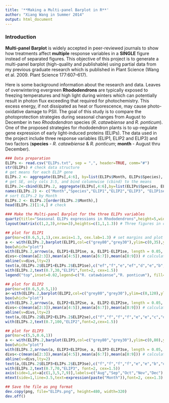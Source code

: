 ```yaml
---
title: '**Making a Multi-panel Barplot in R**'
author: "Xiang Wang in Summer 2014"
output: html_document
---
```


### **Introduction**
**Multi-panel Barplot** is widely accepted in peer-reviewed journals to show how treatments affect **multiple** response variables in a **SINGLE** figure instead of separated figures. This objective of this project is to generate a multi-panel barplot (high-quality and publishable) using partial data from my previous graduate research which is published in Plant Science (Wang et al. 2009. Plant Science 177:607–617). 

Here is some background information about the research and data. Leaves of overwintering evergreen **Rhododendrons** are typically exposed to freezing temperatures and high light during winters which can potentially result in photon flux exceeding that required for photochemistry. This excess energy, if not dissipated as heat or fluorescence, may cause photo-oxidative damage to PSII. The goal of this study is to compare the photoprotection strategies during seasonal changes from August to December in two *Rhododendron* species (*R. catawbiense* and *R. ponticum*). One of the proposed strategies for rhododendron plants is to up-regulate gene expression of early light-induced proteins (ELIPs). The data used in the project include three response variables (ELIP1, ELIP2 and ELIP3) and two factors (**species** - *R. catawbiense* & *R. ponticum*; **month** - August thru December).  

```r
### Data preparation
ELIPs <- read.csv("ELIPs.txt", sep = ",", header=TRUE, comm="#")
str(ELIPs) # check data structure
# get means for each ELIP gene
ELIPs.2 <- aggregate(ELIPs[,4:6], by=list(ELIPs$Month, ELIPs$Species), mean) 
# get SE, only cols 3:5, and bind columnwise (cbind) to the means
ELIPs.2<-cbind(ELIPs.2, aggregate(ELIPs[,4:6],by=list(ELIPs$Species, ELIPs$Month),function(x)(sd(x,na.rm=TRUE)/((length(x)-sum(is.na(x)))^0.5)))[,3:5])
names(ELIPs.2) <- c("Month","Species","ELIP1","ELIP2","ELIP3", "ELIP1se","ELIP2se","ELIP3se") # # assign new names to variables
# sort ELIPs.2 by Month
ELIPs.2 <- ELIPs.2[order(ELIPs.2$Month),]
head(ELIPs.2)[1:4,] # check

### Make the Multi-panel Barplot for the three ELIPs variables
quartz(title="Seasonal ELIPs expressions in Rhododendrons",height=5,width=4) # open a new plotting window with defined size
layout(matrix(c(1,2,3),nrow=3),heights=c(1,1,1.3)) # Three figures in one plot

## plot for ELIP1
par(mar=c(0.6,5,1,1),cex.axis=1.3, cex.lab=1.3) # set margins and plot frame type - top and bottom margins small so plots close together
a <- with(ELIPs.2,barplot(ELIP1,col=c("grey80","grey30"),ylim=c(0,35),ylab="Relative expression",xlab="",xaxt="n")) 
box(which="plot")
with(ELIPs.2,arrows(a, ELIP1+ELIP1se, a, ELIP1-ELIP1se, length = 0.05, angle = 90, code=3)) # err bars
divs<-c(mean(a[2:3]),mean(a[4:5]),mean(a[6:7]),mean(a[8:9])) # calculate divider locations
abline(v=divs,lty=2)
text(a,(ELIPs.2$ELIP1+ELIPs.2$ELIP1se),c("ef","f","e","ef","d","e","b","d","a","c"),pos=3,cex=1.5) # add letters
with(ELIPs.2,text(0.7,30,"ELIP1",font=2, cex=1.5))
legend("top",inset=0.02,legend=c("R. catawbiense","R. ponticum"), fill=c("grey80","grey30"),bg="white", text.font=4, cex=1.2)

## plot for ELIP2
par(mar=c(0.6,5,0.5,1))
a<-with(ELIPs.2,barplot(ELIP2,col=c("grey80","grey30"),ylim=c(0,120),ylab="Relative expression",xlab="",xaxt="n")) 
box(which="plot")
with(ELIPs.2,arrows(a, ELIP2+ELIP2se, a, ELIP2-ELIP2se, length = 0.05, angle = 90, code=3))
divs<-c(mean(a[2:3]),mean(a[4:5]),mean(a[6:7]),mean(a[8:9])) # calculate divider locations
abline(v=divs,lty=2)
text(a,(ELIPs.2$ELIP2+ELIPs.2$ELIP2se),c("f","f","f","f","e","e","c","d","a","b"),pos=3,cex=1.5) # add letters
with(ELIPs.2,text(0.7,100,"ELIP2",font=2,cex=1.5))

## plot for ELIP3
par(mar=c(5,5,0.6,1))
a <- with(ELIPs.2,barplot(ELIP3,col=c("grey80","grey30"),ylim=c(0,80),ylab="Relative expression",xlab="",xaxt="n")) 
box(which="plot")
with(ELIPs.2,arrows(a, ELIP3+ELIP3se, a, ELIP3-ELIP3se, length = 0.05, angle = 90, code=3))
divs<-c(mean(a[2:3]),mean(a[4:5]),mean(a[6:7]),mean(a[8:9])) # calculate divider locations
abline(v=divs,lty=2)
text(a,(ELIPs.2$ELIP3+ELIPs.2$ELIP3se),c("f","f","f","f","e","e","b","d","a","c"),pos=3,cex=1.5)
with(ELIPs.2,text(0.7,70,"ELIP3", font=2, cex=1.5))
axis(side=1,at=a[c(1,3,5,7,9)],labels=c("Aug","Sep","Oct","Nov","Dec"),font=2, tick=FALSE,cex.axis=1.3)
mtext(side=1,line=3.5,text=expression(paste("Month")),font=2, cex=1.3)

## Save the file as png format
dev.copy(png, file="ELIPs.png", height=480, width=320)
dev.off()
```